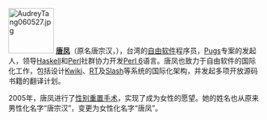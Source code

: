 [[File:AudreyTang060527.jpg|90px]]
'''[[唐凤|唐凤]]'''（原名唐宗汉，{{bd|1981年|4月18日}}），台湾的[[自由软件|自由软件]]程序员，[[Pugs|Pugs]]专案的发起人，领导[[Haskell|Haskell]]和[[Perl|Perl]]社群协力开发[[Perl_6|Perl 6]]语言。唐凤也致力于自由软件的国际化工作，包括设计[[Kwiki|Kwiki]]、[[RT|RT]]{{dn|date=1月 2022}}及[[Slash|Slash]]等系统的国际化架构，并发起多项开放源码书籍的翻译计划。

2005年，唐凤进行了[[性别重置手术|性别重置手术]]，实现了成为女性的愿望。她的姓名也从原来男性化名字“唐宗汉”，变更为女性化名字“唐凤”。